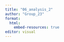 ```yaml
---
title: "06_analysis_2"
author: "Group_23"
format:
  html:
    embed-resources: true
editor: visual
---
```

